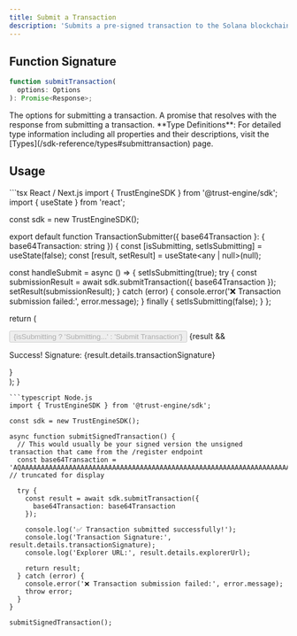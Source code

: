 ```yaml
---
title: Submit a Transaction
description: 'Submits a pre-signed transaction to the Solana blockchain with server-side fee payment and confirmation.'
---
```


## Function Signature

```typescript
function submitTransaction(
  options: Options
): Promise<Response>;
```

<ResponseField name="options" type="[Options](/sdk-reference/types#submittransaction-options)">
  The options for submitting a transaction.
</ResponseField>

<ResponseField name="Promise" type="Promise<[Response](/sdk-reference/types#submittransaction-response)>">
  A promise that resolves with the response from submitting a transaction.
</ResponseField>

<Info>
**Type Definitions**: For detailed type information including all properties and their descriptions, visit the [Types](/sdk-reference/types#submittransaction) page.
</Info>

## Usage

<CodeGroup>
```tsx React / Next.js
import { TrustEngineSDK } from '@trust-engine/sdk';
import { useState } from 'react';

const sdk = new TrustEngineSDK();

export default function TransactionSubmitter({ base64Transaction }: { base64Transaction: string }) {
  const [isSubmitting, setIsSubmitting] = useState(false);
  const [result, setResult] = useState<any | null>(null);

  const handleSubmit = async () => {
    setIsSubmitting(true);
    try {
      const submissionResult = await sdk.submitTransaction({ base64Transaction });
      setResult(submissionResult);
    } catch (error) {
      console.error('❌ Transaction submission failed:', error.message);
    } finally {
      setIsSubmitting(false);
    }
  };

  return (
    <div>
      <button onClick={handleSubmit} disabled={isSubmitting}>
        {isSubmitting ? 'Submitting...' : 'Submit Transaction'}
      </button>
      {result && <p>Success! Signature: {result.details.transactionSignature}</p>}
    </div>
  );
}
```
```typescript Node.js
import { TrustEngineSDK } from '@trust-engine/sdk';

const sdk = new TrustEngineSDK();

async function submitSignedTransaction() {
  // This would usually be your signed version the unsigned transaction that came from the /register endpoint
  const base64Transaction = 'AQAAAAAAAAAAAAAAAAAAAAAAAAAAAAAAAAAAAAAAAAAAAAAAAAAAAAAAAAAAAAAAAAAAAAAAAAAAAAAAAAAAAAABAAEDArczbMia1tLmq2poQiNXU2xnkV4S4gK9bS6Kz...'; // truncated for display
  
  try {
    const result = await sdk.submitTransaction({
      base64Transaction: base64Transaction
    });
    
    console.log('✅ Transaction submitted successfully!');
    console.log('Transaction Signature:', result.details.transactionSignature);
    console.log('Explorer URL:', result.details.explorerUrl);
    
    return result;
  } catch (error) {
    console.error('❌ Transaction submission failed:', error.message);
    throw error;
  }
}

submitSignedTransaction();
```
</CodeGroup>
